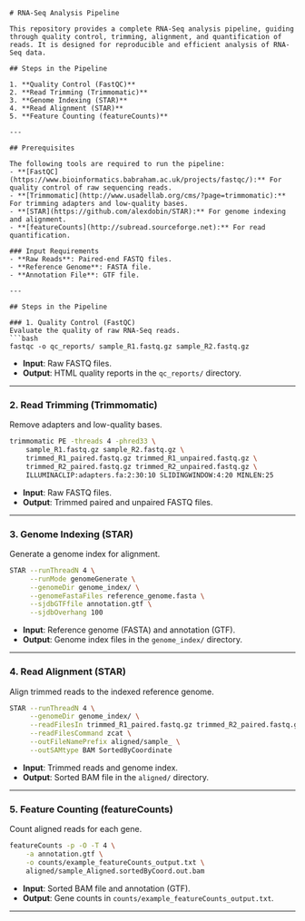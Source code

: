 ```
# RNA-Seq Analysis Pipeline

This repository provides a complete RNA-Seq analysis pipeline, guiding through quality control, trimming, alignment, and quantification of reads. It is designed for reproducible and efficient analysis of RNA-Seq data.

## Steps in the Pipeline

1. **Quality Control (FastQC)**
2. **Read Trimming (Trimmomatic)**
3. **Genome Indexing (STAR)**
4. **Read Alignment (STAR)**
5. **Feature Counting (featureCounts)**

---

## Prerequisites

The following tools are required to run the pipeline:
- **[FastQC](https://www.bioinformatics.babraham.ac.uk/projects/fastqc/):** For quality control of raw sequencing reads.
- **[Trimmomatic](http://www.usadellab.org/cms/?page=trimmomatic):** For trimming adapters and low-quality bases.
- **[STAR](https://github.com/alexdobin/STAR):** For genome indexing and alignment.
- **[featureCounts](http://subread.sourceforge.net):** For read quantification.

### Input Requirements
- **Raw Reads**: Paired-end FASTQ files.
- **Reference Genome**: FASTA file.
- **Annotation File**: GTF file.

---

## Steps in the Pipeline

### 1. Quality Control (FastQC)
Evaluate the quality of raw RNA-Seq reads.
```bash
fastqc -o qc_reports/ sample_R1.fastq.gz sample_R2.fastq.gz
```
- **Input**: Raw FASTQ files.
- **Output**: HTML quality reports in the `qc_reports/` directory.

---

### 2. Read Trimming (Trimmomatic)
Remove adapters and low-quality bases.
```bash
trimmomatic PE -threads 4 -phred33 \
    sample_R1.fastq.gz sample_R2.fastq.gz \
    trimmed_R1_paired.fastq.gz trimmed_R1_unpaired.fastq.gz \
    trimmed_R2_paired.fastq.gz trimmed_R2_unpaired.fastq.gz \
    ILLUMINACLIP:adapters.fa:2:30:10 SLIDINGWINDOW:4:20 MINLEN:25
```
- **Input**: Raw FASTQ files.
- **Output**: Trimmed paired and unpaired FASTQ files.

---

### 3. Genome Indexing (STAR)
Generate a genome index for alignment.
```bash
STAR --runThreadN 4 \
     --runMode genomeGenerate \
     --genomeDir genome_index/ \
     --genomeFastaFiles reference_genome.fasta \
     --sjdbGTFfile annotation.gtf \
     --sjdbOverhang 100
```
- **Input**: Reference genome (FASTA) and annotation (GTF).
- **Output**: Genome index files in the `genome_index/` directory.

---

### 4. Read Alignment (STAR)
Align trimmed reads to the indexed reference genome.
```bash
STAR --runThreadN 4 \
     --genomeDir genome_index/ \
     --readFilesIn trimmed_R1_paired.fastq.gz trimmed_R2_paired.fastq.gz \
     --readFilesCommand zcat \
     --outFileNamePrefix aligned/sample_ \
     --outSAMtype BAM SortedByCoordinate
```
- **Input**: Trimmed reads and genome index.
- **Output**: Sorted BAM file in the `aligned/` directory.

---

### 5. Feature Counting (featureCounts)
Count aligned reads for each gene.
```bash
featureCounts -p -O -T 4 \
    -a annotation.gtf \
    -o counts/example_featureCounts_output.txt \
    aligned/sample_Aligned.sortedByCoord.out.bam
```
- **Input**: Sorted BAM file and annotation (GTF).
- **Output**: Gene counts in `counts/example_featureCounts_output.txt`.

---
